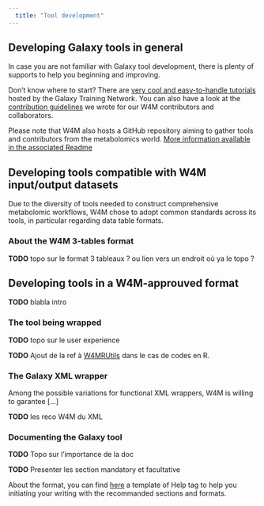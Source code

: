 ```yaml
---
  title: "Tool development"
---
```


## Developing Galaxy tools in general

In case you are not familiar with Galaxy tool development, there is plenty of supports to help you beginning and improving.

Don't know where to start? There are 
[very cool and easy-to-handle tutorials](https://training.galaxyproject.org/training-material/topics/dev/#st-tooldev)
hosted by the Galaxy Training Network. You can also have a look at the
[contribution guidelines](https://github.com/workflow4metabolomics/workflow4metabolomics/blob/master/GUIDELINES.md#writing-a-tool)
we wrote for our W4M contributors and collaborators. 

Please note that W4M also hosts a GitHub repository aiming to gather tools and contributors from the metabolomics world. 
[More information available in the associated Readme](https://github.com/workflow4metabolomics/tools-metabolomics)

## Developing tools compatible with W4M input/output datasets

Due to the diversity of tools needed to construct comprehensive metabolomic workflows, W4M chose to adopt common standards across its tools, in particular regarding data table formats.

### About the W4M 3-tables format

**TODO** topo sur le format 3 tableaux ? ou lien vers un endroit où ya le topo ?


## Developing tools in a W4M-approuved format

**TODO** blabla intro

### The tool being wrapped

**TODO** topo sur le user experience

**TODO** Ajout de la ref à [W4MRUtils](https://cran.r-project.org/web/packages/W4MRUtils/index.html) dans le cas de codes en R.


### The Galaxy XML wrapper

Among the possible variations for functional XML wrappers, W4M is willing to garantee [...]

**TODO** les reco W4M du XML

### Documenting the Galaxy tool

**TODO** Topo sur l'importance de la doc

**TODO** Presenter les section mandatory et facultative

About the format, you can find [here](ressources/Help_template.txt)
a template of Help tag to help you initiating your writing with the recommanded sections and formats.

